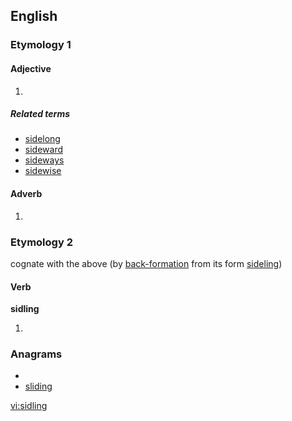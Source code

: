 ==English==

===Etymology 1===

====Adjective====
{{infl|en|adjective}}

# {{alternative spelling of|[[sideling]]}}

=====Related terms=====
* [[sidelong]]
* [[sideward]]
* [[sideways]]
* [[sidewise]]

====Adverb====
{{infl|en|adverb}}

# {{alternative spelling of|[[sideling]]}}

===Etymology 2===
cognate with the above (by [[back-formation]] from its form [[sideling]])

====Verb====
'''sidling'''

# {{present participle of|[[sidle]]}}

===Anagrams===
* {{alphagram|dgiilns}}
* [[sliding#English|sliding]]

[[vi:sidling]]